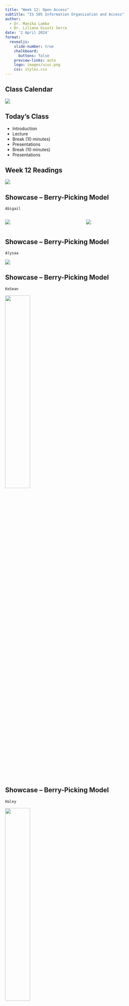 ```yaml
---
title: "Week 12: Open Access"
subtitle: "IS 505 Information Organization and Access"
author: 
  - Dr. Manika Lamba
  - Dr. Liliana Giusti Serra
date: '2 April 2024'
format:
  revealjs: 
    slide-number: true
    chalkboard: 
      buttons: false
    preview-links: auto
    logo: images/uiuc.png
    css: styles.css
---
```


## Class Calendar

![](images/calendar.png){fig-align="center"}

## Today's Class

-   Introduction
-   Lecture
-   Break (10 minutes)
-   Presentations
-   Break (10 minutes)
-   Presentations

## Week 12 Readings {.smaller}

![](images/readings.png){fig-align="center"}

## Showcase -- Berry-Picking Model {.smaller}

`Abigail`

::: columns
::: {.column width="50%"}
![](images/1.png){fig-align="center"}
:::

::: {.column width="50%"}
![](images/1a.png){fig-align="center"}
:::
:::

## Showcase -- Berry-Picking Model {.smaller}

`Alysaa`

![](images/2.png){fig-align="center"}

## Showcase -- Berry-Picking Model {.smaller}

`KeSean`

![](images/3.png){fig-align="center" width="40%"}

## Showcase -- Berry-Picking Model {.smaller}

`Haley`

![](images/4.jpg){fig-align="center" width="40%"}

## Showcase -- Berry-Picking Model {.smaller}

`Delia`

![](images/5.png){fig-align="center" width="40%"}

## Showcase -- Berry-Picking Model {.smaller}

`Isabel`

![](images/6.png){fig-align="center" width="40%"}

## Showcase -- Berry-Picking Model {.smaller}

`Olivia`

![](images/7.png){fig-align="center"}

## License Categories {.smaller}

![](images/license.png){fig-align="center" width="50%"}

More: [https://youtu.be/OnmWFxlG2GA?si=7trVQjn_YFSZxOMR](https://youtu.be/OnmWFxlG2GA?si=7trVQjn_YFSZxOMR)

::: footer
Lamba, M., Madhusudhan, M. (2022). Text Data and Mining Ethics. In: Text Mining for Information Professionals. Springer, Cham. https://doi.org/10.1007/978-3-030-85085-2_11
:::

## [Creative Commons](https://creativecommons.org/share-your-work/)

![](images/cc.png){fig-align="center" width="50%"}

More: [https://youtu.be/GlAnKGBnhFY?si=uzH3lzvAdFimSv-J](https://youtu.be/GlAnKGBnhFY?si=uzH3lzvAdFimSv-J)

::: footer
https://www.dontwasteyourtime.co.uk/elearning/creative-commons-infographic-licenses-explained/
:::

## Open Access {.smaller}

::: panel-tabset
## Publications

![](images/journals.jpg){fig-align="center" width="70%"}

## Pub (cont.)

![](images/meme.jpeg){fig-align="center" width="50%"}

## Data Citation

::: columns
::: {.column width="50%"}
![](images/force2.jpg){fig-align="center"}
:::

::: {.column width="50%"}
![](images/force.jpg){fig-align="center"}
:::
:::

[*https://force11.org/info/joint-declaration-of-data-citation-principles-final/*](https://force11.org/info/joint-declaration-of-data-citation-principles-final/)

## Reproducible Research

![](images/repro.png){fig-align="center"}


## Tools

![](images/tools.png){fig-align="center"}

:::

## Reproducing Computational Studies

<iframe width="1000" height="515" src="https://www.youtube.com/embed/kfWSo0TAVKY?si=gLW1cQDAVSN21jka" title="YouTube video player" frameborder="0" allow="accelerometer; autoplay; clipboard-write; encrypted-media; gyroscope; picture-in-picture; web-share" referrerpolicy="strict-origin-when-cross-origin" allowfullscreen></iframe>

## Why is it so Difficult to Reproduce Scientific Studies?

<iframe width="1000" height="515" src="https://www.youtube.com/embed/0J5CN-8PAdU?si=miNO3j8Y15bq5pja" title="YouTube video player" frameborder="0" allow="accelerometer; autoplay; clipboard-write; encrypted-media; gyroscope; picture-in-picture; web-share" referrerpolicy="strict-origin-when-cross-origin" allowfullscreen></iframe>

## Discussion {.smaller}

`Allyson`

if there are any potential disadvantages to open access. Could a shift toward open access negatively affect the production of research? If not, why haven’t we fully made this transition?

How might the trend toward informal citation for data sharing and reuse impact efforts toward open access? If researchers aren’t being credited for their contributions, are they less likely to share their work?

`Chloe`

As librarians, how do we work towards expanding the scope of Open Access, and are there any other sources on Grey Literature?

As librarians, how do we work to help promote both formal and informal data citation, so that data sharing can be more widespread?

##  {.smaller}

::: columns
::: {.column width="50%"}
**`Group A-K (April 2)`**

1.  Avouris, Cassiani

2.  Barrett, Abigail

3.  Boyle, Nora

4.  Brown, Alyssa

5.  Carrithers, Marguerite

6.  Ding, Weiyu

7.  Eggimann, Kelsey

8.  Faro, Anika

9.  Good, Amanda

10. Harper, Evalyn

11. Harrington, KeSean

12. Kedzierski, Haley

13. Kerr-Dennhardt, Delia
:::

::: {.column width="50%"}
**`Group L-S (April 9)`**

1.  Lawless, Jessie
2.  Mason, Chloe
3.  Mullins, Logan
4.  Nagel, Nicole
5.  Parks, Ren
6.  Pihlstrom, Katherine
7.  Quintana, Kari
8.  Ryan, Isabel
9.  Shepherd, Haley
10. Smerz, Allyson
11. Steiner, Madeline
12. Streeter, Olivia
:::
:::

## Upcoming Deadlines {.smaller}

`Weekly Discussion Post`

-   Week 13: AI for Information Organization \[**April 7, 2024 (Sunday) by 11:59 PM**\]

`Start Prepping for:`

-   *Group L-S Final Project Presentation* **(April 9)**
-   *Professional engagement post* **(April 9)**
-   *Technical learning post* **(April 23)**
-   *Final Paper* **(April 30)**

## Next Week (April 9): Presentations + AI for Information Organization {.smaller}

![](images/week-13.png){fig-align="center"}

## Office Hours

**By appointment!**

~~Open Office Hours: **`Mondays 1-2 PM`**; **`Wednesdays 2-3 PM`**~~

::: columns
::: {.column width="50%"}
**Dr. Manika Lamba**

Email: ***manika\@illinois.edu***
:::

::: {.column width="50%"}
**Dr. Liliana Giusti Serra**

Email: ***lilianag\@illinois.edu***
:::
:::

